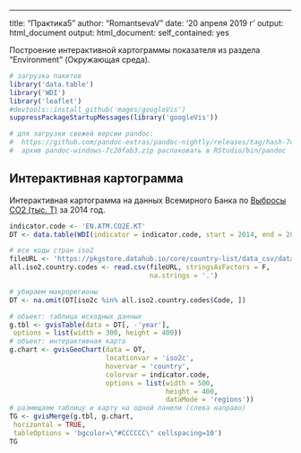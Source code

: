---
title: "Практика5"
author: "RomantsevaV"
date: '20 апреля 2019 г '
output: html_document
output:
  html_document:
    self_contained: yes

Построение интерактивной картограммы показателя из раздела “Environment” (Окружающая среда).
```{r setup, warning = F, message = F}
# загрузка пакетов
library('data.table')
library('WDI')
library('leaflet')
#devtools::install_github('mages/googleVis')
suppressPackageStartupMessages(library('googleVis'))

# для загрузки свежей версии pandoc:
#  https://github.com/pandoc-extras/pandoc-nightly/releases/tag/hash-7c20fab3
#  архив pandoc-windows-7c20fab3.zip распаковать в RStudio/bin/pandoc
```
## Интерактивная картограмма  

Интерактивная картограмма на данных Всемирного Банка по [Выбросы CO2 (тыс. Т)](https://data.worldbank.org/indicator/EN.ATM.CO2E.KT?view=chart) за 2014 год.     
```{r Интерактивная картограмма, results = 'asis', cashe = T}

indicator.code <- 'EN.ATM.CO2E.KT'
DT <- data.table(WDI(indicator = indicator.code, start = 2014, end = 2014))

# все коды стран iso2
fileURL <- 'https://pkgstore.datahub.io/core/country-list/data_csv/data/d7c9d7cfb42cb69f4422dec222dbbaa8/data_csv.csv'
all.iso2.country.codes <- read.csv(fileURL, stringsAsFactors = F, 
                                   na.strings = '.')

# убираем макрорегионы
DT <- na.omit(DT[iso2c %in% all.iso2.country.codes$Code, ])

# объект: таблица исходных данных
g.tbl <- gvisTable(data = DT[, -'year'],
 options = list(width = 300, height = 400))
# объект: интерактивная карта
g.chart <- gvisGeoChart(data = DT, 
                        locationvar = 'iso2c', 
                        hovervar = 'country',
                        colorvar = indicator.code, 
                        options = list(width = 500, 
                                       height = 400, 
                                       dataMode = 'regions'))
# размещаем таблицу и карту на одной панели (слева направо)
TG <- gvisMerge(g.tbl, g.chart,
 horizontal = TRUE,
 tableOptions = 'bgcolor=\"#CCCCCC\" cellspacing=10')
TG
```
